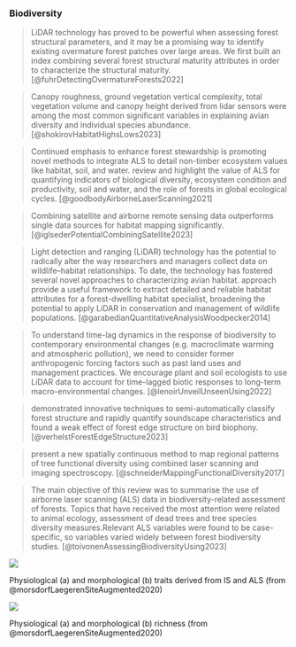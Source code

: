 
### Biodiversity

> LiDAR technology has proved to be powerful when assessing forest structural parameters, and it may be a promising way to identify existing overmature forest patches over large areas. We first built an index combining several forest structural maturity attributes in order to characterize the structural maturity. [@fuhrDetectingOvermatureForests2022]

> Canopy roughness, ground vegetation vertical complexity, total vegetation volume and canopy height derived from lidar sensors were among the most common significant variables in explaining avian diversity and individual species abundance. [@shokirovHabitatHighsLows2023]

> Continued emphasis to enhance forest stewardship is promoting novel methods to integrate ALS to detail non-timber ecosystem values like habitat, soil, and water.
review and highlight the value of ALS for quantifying indicators of biological diversity, ecosystem condition and productivity, soil and water, and the role of forests in global ecological cycles. [@goodbodyAirborneLaserScanning2021]

> Combining satellite and airborne remote sensing data outperforms single data sources for habitat mapping significantly. [@iglsederPotentialCombiningSatellite2023]

> Light detection and ranging (LiDAR) technology has the potential to radically alter the way researchers and managers collect data on wildlife–habitat relationships. To date, the technology has fostered several novel approaches to characterizing avian habitat.
approach provide a useful framework to extract detailed and reliable habitat attributes for a forest-dwelling habitat specialist, broadening the potential to apply LiDAR in conservation and management of wildlife populations. [@garabedianQuantitativeAnalysisWoodpecker2014]

> To understand time-lag dynamics in the response of biodiversity to contemporary environmental changes (e.g. macroclimate warming and atmospheric pollution), we need to consider former anthropogenic forcing factors such as past land uses and management practices.
We encourage plant and soil ecologists to use LiDAR data to account for time-lagged biotic responses to long-term macro-environmental changes. [@lenoirUnveilUnseenUsing2022]

> demonstrated innovative techniques to semi-automatically classify forest structure and rapidly quantify soundscape characteristics and found a weak effect of forest edge structure on bird biophony. [@verhelstForestEdgeStructure2023]

> present a new spatially continuous method to map regional patterns of tree functional diversity using combined laser scanning and imaging spectroscopy. [@schneiderMappingFunctionalDiversity2017]

> The main objective of this review was to summarise the use of airborne laser scanning (ALS) data in biodiversity-related assessment of forests. Topics that have received the most attention were related to animal ecology, assessment of dead trees and tree species diversity measures.Relevant ALS variables were found to be case-specific, so variables varied widely between forest biodiversity studies. [@toivonenAssessingBiodiversityUsing2023]

::: {#fig-physiological-traits}
![](https://media.springernature.com/full/springer-static/image/chp%3A10.1007%2F978-3-030-33157-3_4/MediaObjects/441250_1_En_4_Fig7_HTML.png?as=webp)

Physiological (a) and morphological (b) traits derived from IS and ALS (from @morsdorfLaegerenSiteAugmented2020)
:::

::: {#fig-physiological-diversity}
![](https://media.springernature.com/full/springer-static/image/chp%3A10.1007%2F978-3-030-33157-3_4/MediaObjects/441250_1_En_4_Fig10_HTML.png?as=webp)

Physiological (a) and morphological (b) richness (from @morsdorfLaegerenSiteAugmented2020)
:::
